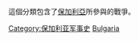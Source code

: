 {{Catnav|頁面分類|各種主題的頁面分類|按國家分類|各國軍事|各国战争}}
{{Catnav|頁面分類|各種主題的頁面分類|按國家分類|各國歷史|保加利亚历史}}
{{Catnav|頁面分類|历史|各國歷史|保加利亚历史}}
{{Catnav|頁面分類|历史|各區域的歷史|欧洲历史|保加利亚历史}}

這個分類包含了[[保加利亞|保加利亞]]所參與的戰爭。

[[Category:保加利亚军事史|Category:保加利亚军事史]]
[[Category:欧洲各国战争|Bulgaria]]
